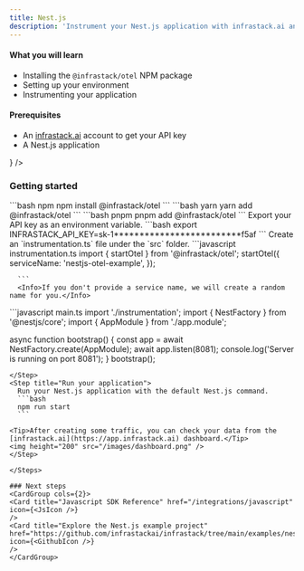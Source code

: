 ```yaml
---
title: Nest.js
description: 'Instrument your Nest.js application with infrastack.ai and OpenTelemetry'
---
```



#### What you will learn
- Installing the `@infrastack/otel` NPM package
- Setting up your environment
- Instrumenting your application

#### Prerequisites
- An [infrastack.ai](https://app.infrastack.ai) account to get your API key
- A Nest.js application

<CardGroup cols={1}>
  <Card title="Follow the example project on GitHub" href="https://github.com/infrastackai/infrastack/tree/main/examples/nestjs"
  icon={<GithubIcon />}
  />
</CardGroup>

### Getting started

<Steps>

  <Step title="Install the NPM package">
   <CodeGroup>
  ```bash npm
  npm install @infrastack/otel
  ```
  ```bash yarn
  yarn add @infrastack/otel
  ```
  ```bash pnpm
  pnpm add @infrastack/otel
  ```
  </CodeGroup>
  </Step>
 
  <Step title="Prepare your environment">
  Export your API key as an environment variable.
  ```bash
  export INFRASTACK_API_KEY=sk-1*************************f5af
  ```
  </Step>

  <Step title="Create instrumentation.ts">
  Create an `instrumentation.ts` file under the `src` folder.
      ```javascript instrumentation.ts
      import { startOtel } from '@infrastack/otel';
      startOtel({
        serviceName: 'nestjs-otel-example',
      });

      ```
      <Info>If you don't provide a service name, we will create a random name for you.</Info>
  </Step>
  <Step title="Import the instrumentation module in your main.ts file">
  ```javascript main.ts
  import './instrumentation';
  import { NestFactory } from '@nestjs/core';
import { AppModule } from './app.module';

  async function bootstrap() {
    const app = await NestFactory.create(AppModule);
    await app.listen(8081);
    console.log('Server is running on port 8081');
  }
  bootstrap();
  ```
  </Step>
  <Step title="Run your application">
    Run your Nest.js application with the default Nest.js command.
    ```bash
    npm run start
    ```

  <Tip>After creating some traffic, you can check your data from the [infrastack.ai](https://app.infrastack.ai) dashboard.</Tip>
  <img height="200" src="/images/dashboard.png" />
  </Step>

</Steps>

### Next steps
<CardGroup cols={2}>
  <Card title="Javascript SDK Reference" href="/integrations/javascript" 
  icon={<JsIcon />}
  />
  <Card title="Explore the Nest.js example project" href="https://github.com/infrastackai/infrastack/tree/main/examples/nestjs"
  icon={<GithubIcon />}
  />
</CardGroup>

